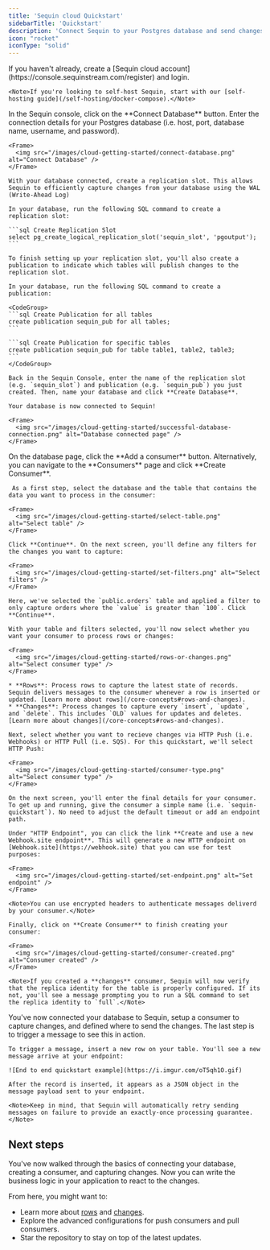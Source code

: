 ```yaml
---
title: 'Sequin cloud Quickstart'
sidebarTitle: 'Quickstart'
description: 'Connect Sequin to your Postgres database and send changes to your application.'
icon: "rocket"
iconType: "solid"
---
```


<Steps titleSize="h2">
  <Step title="Create a Sequin account" titleSize="h2">
    If you haven't already, create a [Sequin cloud account](https://console.sequinstream.com/register) and login.

    <Note>If you're looking to self-host Sequin, start with our [self-hosting guide](/self-hosting/docker-compose).</Note>
  </Step>
  <Step title="Connect your database">
    In the Sequin console, click on the **Connect Database** button. Enter the connection details for your Postgres database (i.e. host, port, database name, username, and password).

    <Frame>
      <img src="/images/cloud-getting-started/connect-database.png" alt="Connect Database" />
    </Frame>

    With your database connected, create a replication slot. This allows Sequin to efficiently capture changes from your database using the WAL (Write-Ahead Log)

    In your database, run the following SQL command to create a replication slot:

    ```sql Create Replication Slot
    select pg_create_logical_replication_slot('sequin_slot', 'pgoutput');
    ```

    To finish setting up your replication slot, you'll also create a publication to indicate which tables will publish changes to the replication slot.

    In your database, run the following SQL command to create a publication:

    <CodeGroup>
    ```sql Create Publication for all tables
    create publication sequin_pub for all tables;
    ```

    ```sql Create Publication for specific tables
    create publication sequin_pub for table table1, table2, table3;
    ```
    </CodeGroup>

    Back in the Sequin Console, enter the name of the replication slot (e.g. `sequin_slot`) and publication (e.g. `sequin_pub`) you just created. Then, name your database and click **Create Database**.

    Your database is now connected to Sequin!

    <Frame>
      <img src="/images/cloud-getting-started/successful-database-connection.png" alt="Database connected page" />
    </Frame>

  </Step>
  <Step title="Create a consumer">
    On the database page, click the **Add a consumer** button. Alternatively, you can navigate to the **Consumers** page and click **Create Consumer**.

     As a first step, select the database and the table that contains the data you want to process in the consumer:

    <Frame>
      <img src="/images/cloud-getting-started/select-table.png" alt="Select table" />
    </Frame>

    Click **Continue**. On the next screen, you'll define any filters for the changes you want to capture:

    <Frame>
      <img src="/images/cloud-getting-started/set-filters.png" alt="Select filters" />
    </Frame>

    Here, we've selected the `public.orders` table and applied a filter to only capture orders where the `value` is greater than `100`. Click **Continue**.

    With your table and filters selected, you'll now select whether you want your consumer to process rows or changes:

    <Frame>
      <img src="/images/cloud-getting-started/rows-or-changes.png" alt="Select consumer type" />
    </Frame>

    * **Rows**: Process rows to capture the latest state of records. Sequin delivers messages to the consumer whenever a row is inserted or updated. [Learn more about rows](/core-concepts#rows-and-changes).
    * **Changes**: Process changes to capture every `insert`, `update`, and `delete`. This includes `OLD` values for updates and deletes. [Learn more about changes](/core-concepts#rows-and-changes).

    Next, select whether you want to recieve changes via HTTP Push (i.e. Webhooks) or HTTP Pull (i.e. SQS). For this quickstart, we'll select HTTP Push:

    <Frame>
      <img src="/images/cloud-getting-started/consumer-type.png" alt="Select consumer type" />
    </Frame>

    On the next screen, you'll enter the final details for your consumer. To get up and running, give the consumer a simple name (i.e. `sequin-quickstart`). No need to adjust the default timeout or add an endpoint path.

    Under "HTTP Endpoint", you can click the link **Create and use a new Webhook.site endpoint**. This will generate a new HTTP endpoint on [Webhook.site](https://webhook.site) that you can use for test purposes:

    <Frame>
      <img src="/images/cloud-getting-started/set-endpoint.png" alt="Set endpoint" />
    </Frame>

    <Note>You can use encrypted headers to authenticate messages deliverd by your consumer.</Note>

    Finally, click on **Create Consumer** to finish creating your consumer:

    <Frame>
      <img src="/images/cloud-getting-started/consumer-created.png" alt="Consumer created" />
    </Frame>

    <Note>If you created a **changes** consumer, Sequin will now verify that the replica identity for the table is properly configured. If its not, you'll see a message prompting you to run a SQL command to set the replica identity to `full`.</Note>
  </Step>
  <Step title="Capture changes">
    You've now connected your database to Sequin, setup a consumer to capture changes, and defined where to send the changes. The last step is to trigger a message to see this in action.

    To trigger a message, insert a new row on your table. You'll see a new message arrive at your endpoint:

    ![End to end quickstart example](https://i.imgur.com/oT5qh1O.gif)

    After the record is inserted, it appears as a JSON object in the message payload sent to your endpoint.

    <Note>Keep in mind, that Sequin will automatically retry sending messages on failure to provide an exactly-once processing guarantee.</Note>
  </Step>
</Steps>

## Next steps

You've now walked through the basics of connecting your database, creating a consumer, and capturing changes. Now you can write the business logic in your application to react to the changes.

From here, you might want to:

* Learn more about [rows](/core-concepts#rows-and-changes) and [changes](/core-concepts#rows-and-changes).
* Explore the advanced configurations for push consumers and pull consumers.
* Star the repository to stay on top of the latest updates.
